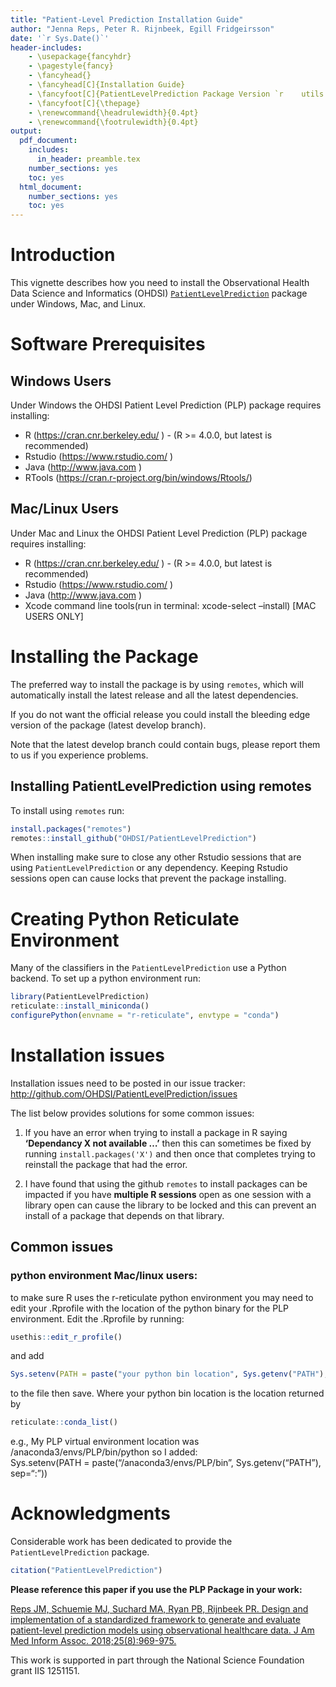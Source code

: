 ```yaml
---
title: "Patient-Level Prediction Installation Guide"
author: "Jenna Reps, Peter R. Rijnbeek, Egill Fridgeirsson"
date: '`r Sys.Date()`'
header-includes:
    - \usepackage{fancyhdr}
    - \pagestyle{fancy}
    - \fancyhead{}
    - \fancyhead[C]{Installation Guide}
    - \fancyfoot[C]{PatientLevelPrediction Package Version `r    utils::packageVersion("PatientLevelPrediction")`}
    - \fancyfoot[C]{\thepage}
    - \renewcommand{\headrulewidth}{0.4pt}
    - \renewcommand{\footrulewidth}{0.4pt}
output:
  pdf_document:
    includes:
      in_header: preamble.tex
    number_sections: yes
    toc: yes
  html_document:
    number_sections: yes
    toc: yes
---
```


```{=html}
<!--
%\VignetteEngine{knitr::rmarkdown}
%\VignetteIndexEntry{Installation guide}
-->
```
# Introduction

This vignette describes how you need to install the Observational Health Data Science and Informatics (OHDSI) [`PatientLevelPrediction`](http://github.com/OHDSI/PatientLevelPrediction) package under Windows, Mac, and Linux.

# Software Prerequisites

## Windows Users

Under Windows the OHDSI Patient Level Prediction (PLP) package requires installing:

-   R (<https://cran.cnr.berkeley.edu/> ) - (R \>= 4.0.0, but latest is recommended)
-   Rstudio (<https://www.rstudio.com/> )
-   Java (<http://www.java.com> )
-   RTools (<https://cran.r-project.org/bin/windows/Rtools/>)

## Mac/Linux Users

Under Mac and Linux the OHDSI Patient Level Prediction (PLP) package requires installing:

-   R (<https://cran.cnr.berkeley.edu/> ) - (R \>= 4.0.0, but latest is recommended)
-   Rstudio (<https://www.rstudio.com/> )
-   Java (<http://www.java.com> )
-   Xcode command line tools(run in terminal: xcode-select --install) [MAC USERS ONLY]

# Installing the Package

The preferred way to install the package is by using `remotes`, which will automatically install the latest release and all the latest dependencies.

If you do not want the official release you could install the bleeding edge version of the package (latest develop branch).

Note that the latest develop branch could contain bugs, please report them to us if you experience problems.

## Installing PatientLevelPrediction using remotes

To install using `remotes` run:

```r
install.packages("remotes")
remotes::install_github("OHDSI/PatientLevelPrediction")
```

When installing make sure to close any other Rstudio sessions that are using `PatientLevelPrediction` or any dependency. Keeping Rstudio sessions open can cause locks that prevent the package installing.

# Creating Python Reticulate Environment

Many of the classifiers in the `PatientLevelPrediction` use a Python backend. To set up a python environment run:

```r
library(PatientLevelPrediction)
reticulate::install_miniconda()
configurePython(envname = "r-reticulate", envtype = "conda")
```

# Installation issues

Installation issues need to be posted in our issue tracker: <http://github.com/OHDSI/PatientLevelPrediction/issues>

The list below provides solutions for some common issues:

1.  If you have an error when trying to install a package in R saying **'Dependancy X not available ...'** then this can sometimes be fixed by running `install.packages('X')` and then once that completes trying to reinstall the package that had the error.

2.  I have found that using the github `remotes` to install packages can be impacted if you have **multiple R sessions** open as one session with a library open can cause the library to be locked and this can prevent an install of a package that depends on that library.

## Common issues

### python environment Mac/linux users:

to make sure R uses the r-reticulate python environment you may need to edit your .Rprofile with the location of the python binary for the PLP environment. Edit the .Rprofile by running:

```r
usethis::edit_r_profile()
```

and add

```r
Sys.setenv(PATH = paste("your python bin location", Sys.getenv("PATH"), sep = ":"))
```

to the file then save. Where your python bin location is the location returned by

```r
reticulate::conda_list()
```

e.g., My PLP virtual environment location was /anaconda3/envs/PLP/bin/python so I added:\
Sys.setenv(PATH = paste("/anaconda3/envs/PLP/bin", Sys.getenv("PATH"), sep=":"))

# Acknowledgments

Considerable work has been dedicated to provide the `PatientLevelPrediction` package.

```r
citation("PatientLevelPrediction")
```

**Please reference this paper if you use the PLP Package in your work:**

[Reps JM, Schuemie MJ, Suchard MA, Ryan PB, Rijnbeek PR. Design and implementation of a standardized framework to generate and evaluate patient-level prediction models using observational healthcare data. J Am Med Inform Assoc. 2018;25(8):969-975.](http://dx.doi.org/10.1093/jamia/ocy032)

This work is supported in part through the National Science Foundation grant IIS 1251151.
